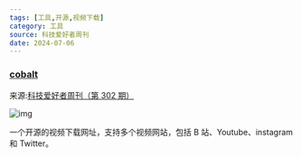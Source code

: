 ```yaml
---
tags: [工具,开源,视频下载]
category: 工具
source: 科技爱好者周刊
date: 2024-07-06
---
```


### [cobalt](https://cobalt.tools/)

来源:[科技爱好者周刊（第 302 期）](https://www.ruanyifeng.com/blog/2024/05/weekly-issue-302.html)

![img](/sections/001.cobalt.png)

一个开源的视频下载网址，支持多个视频网站，包括 B 站、Youtube、instagram 和 Twitter。

